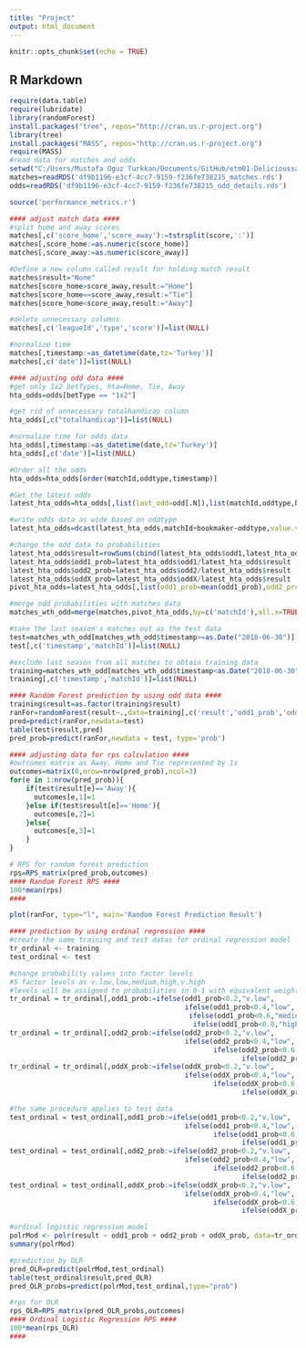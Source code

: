 ```yaml
---
title: "Project"
output: html_document
---
```


```r
knitr::opts_chunk$set(echo = TRUE)
```

## R Markdown

```r
require(data.table)
require(lubridate)
library(randomForest)
install.packages("tree", repos="http://cran.us.r-project.org")
library(tree)
install.packages("MASS", repos="http://cran.us.r-project.org")
require(MASS)
#read data for matches and odds
setwd("C:/Users/Mustafa Oguz Turkkan/Documents/GitHub/etm01-Delicioussaw")
matches=readRDS('df9b1196-e3cf-4cc7-9159-f236fe738215_matches.rds')
odds=readRDS('df9b1196-e3cf-4cc7-9159-f236fe738215_odd_details.rds')

source('performance_metrics.r')

#### adjust match data ####
#split home and away scores
matches[,c('score_home','score_away'):=tstrsplit(score,':')]
matches[,score_home:=as.numeric(score_home)]
matches[,score_away:=as.numeric(score_away)]

#Define a new column called result for holding match result
matches$result="None"
matches[score_home>score_away,result:="Home"]
matches[score_home==score_away,result:="Tie"]
matches[score_home<score_away,result:="Away"]

#delete unnecessary columns
matches[,c('leagueId','type','score')]=list(NULL)

#normalize time
matches[,timestamp:=as_datetime(date,tz='Turkey')]
matches[,c('date')]=list(NULL)

#### adjusting odd data ####
#get only 1x2 betTypes, hta=Home, Tie, Away
hta_odds=odds[betType == "1x2"]

#get rid of unnecessary totalhandicap column
hta_odds[,c("totalhandicap")]=list(NULL)

#normalize time for odds data
hta_odds[,timestamp:=as_datetime(date,tz='Turkey')]
hta_odds[,c('date')]=list(NULL)

#Order all the odds
hta_odds=hta_odds[order(matchId,oddtype,timestamp)]

#Get the latest odds
latest_hta_odds=hta_odds[,list(last_odd=odd[.N]),list(matchId,oddtype,bookmaker)]

#write odds data as wide based on oddtype
latest_hta_odds=dcast(latest_hta_odds,matchId+bookmaker~oddtype,value.var='last_odd')

#change the odd data to probabilities
latest_hta_odds$result=rowSums(cbind(latest_hta_odds$odd1,latest_hta_odds$odd2,latest_hta_odds$oddX))
latest_hta_odds$odd1_prob=latest_hta_odds$odd1/latest_hta_odds$result
latest_hta_odds$odd2_prob=latest_hta_odds$odd2/latest_hta_odds$result
latest_hta_odds$oddX_prob=latest_hta_odds$oddX/latest_hta_odds$result
pivot_hta_odds=latest_hta_odds[,list(odd1_prob=mean(odd1_prob),odd2_prob=mean(odd2_prob),oddX_prob=mean(oddX_prob)),by=list(matchId)]

#merge odd probabilities with matches data
matches_wth_odd=merge(matches,pivot_hta_odds,by=c('matchId'),all.x=TRUE)

#take the last season's matches out as the test data
test=matches_wth_odd[matches_wth_odd$timestamp>=as.Date("2018-06-30")]
test[,c('timestamp','matchId')]=list(NULL)

#exclude last season from all matches to obtain training data
training=matches_wth_odd[matches_wth_odd$timestamp<as.Date("2018-06-30")]
training[,c('timestamp','matchId')]=list(NULL)

#### Random Forest prediction by using odd data ####
training$result=as.factor(training$result)
ranFor=randomForest(result~.,data=training[,c('result','odd1_prob','odd2_prob','oddX_prob')], na.action=na.roughfix)
pred=predict(ranFor,newdata=test)
table(test$result,pred)
pred_prob=predict(ranFor,newdata = test, type='prob')

#### adjusting data for rps calculation ####
#outcomes matrix as Away, Home and Tie represented by 1s
outcomes=matrix(0,nrow=nrow(pred_prob),ncol=3)
for(e in 1:nrow(pred_prob)){
    if(test$result[e]=='Away'){
      outcomes[e,1]=1
    }else if(test$result[e]=='Home'){
      outcomes[e,2]=1
    }else{
      outcomes[e,3]=1
    }
}

# RPS for random forest prediction 
rps=RPS_matrix(pred_prob,outcomes)
#### Random Forest RPS ####
100*mean(rps)
####

plot(ranFor, type="l", main='Random Forest Prediction Result')

#### prediction by using ordinal regression ####
#create the same training and test datas for ordinal regression model
tr_ordinal <- training
test_ordinal <- test

#change probability values into factor levels
#5 factor levels as v.low,low,medium,high,v.high
#levels will be assigned to probabilities in 0-1 with equivalent weight
tr_ordinal = tr_ordinal[,odd1_prob:=ifelse(odd1_prob<0.2,"v.low",
                                           ifelse(odd1_prob<0.4,"low",
                                            ifelse(odd1_prob<0.6,"medium",
                                             ifelse(odd1_prob<0.8,"high","v.high"))))]
tr_ordinal = tr_ordinal[,odd2_prob:=ifelse(odd2_prob<0.2,"v.low",
                                           ifelse(odd2_prob<0.4,"low",
                                                  ifelse(odd2_prob<0.6,"medium",
                                                         ifelse(odd2_prob<0.8,"high","v.high"))))]
tr_ordinal = tr_ordinal[,oddX_prob:=ifelse(oddX_prob<0.2,"v.low",
                                           ifelse(oddX_prob<0.4,"low",
                                                  ifelse(oddX_prob<0.6,"medium",
                                                         ifelse(oddX_prob<0.8,"high","v.high"))))]

#the same procedure applies to test data
test_ordinal = test_ordinal[,odd1_prob:=ifelse(odd1_prob<0.2,"v.low",
                                           ifelse(odd1_prob<0.4,"low",
                                                  ifelse(odd1_prob<0.6,"medium",
                                                         ifelse(odd1_prob<0.8,"high","v.high"))))]
test_ordinal = test_ordinal[,odd2_prob:=ifelse(odd2_prob<0.2,"v.low",
                                           ifelse(odd2_prob<0.4,"low",
                                                  ifelse(odd2_prob<0.6,"medium",
                                                         ifelse(odd2_prob<0.8,"high","v.high"))))]
test_ordinal = test_ordinal[,oddX_prob:=ifelse(oddX_prob<0.2,"v.low",
                                           ifelse(oddX_prob<0.4,"low",
                                                  ifelse(oddX_prob<0.6,"medium",
                                                         ifelse(oddX_prob<0.8,"high","v.high"))))]

#ordinal logistic regression model
polrMod <- polr(result ~ odd1_prob + odd2_prob + oddX_prob, data=tr_ordinal)
summary(polrMod)

#prediction by OLR
pred_OLR=predict(polrMod,test_ordinal)
table(test_ordinal$result,pred_OLR)
pred_OLR_probs=predict(polrMod,test_ordinal,type="prob")

#rps for OLR
rps_OLR=RPS_matrix(pred_OLR_probs,outcomes)
#### Ordinal Logistic Regression RPS ####
100*mean(rps_OLR)
####
```

